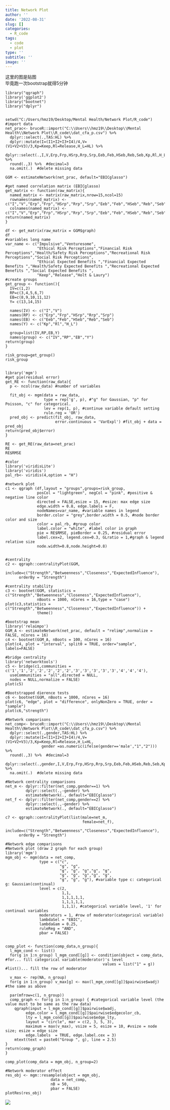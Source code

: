 ```yaml
---
title: Network Plot
author: ''
date: '2022-08-31'
slug: []
categories:
  - R_code
tags:
  - code
  - plot
type: ''
subtitle: ''
image: ''
---
```


这里的图是贴图    
毕竟跑一次bootstrap就得5分钟

```{}
library("qgraph")
library('ggplot2')
library("bootnet") 
library("dplyr")


setwd("C:/Users/hmz19/Desktop/Mental Health/Network Plot/R_code")
#import data
net_prac<- bruceR::import("C:\\Users\\hmz19\\Desktop\\Mental Health\\Network Plot\\R_code\\dat_cfa_p.csv") %>%
  dplyr::select(.,TAS:HL) %>%
  dplyr::mutate(I=(I1+I2+I3+I4)/4,V=(V1+V2+V3)/3,Kp=Keep,Rl=Release,H_L=HL) %>%
  dplyr::select(.,I,V,Erp,Frp,HSrp,Rrp,Srp,Eeb,Feb,HSeb,Reb,Seb,Kp,Rl,H_L) %>%
  round(.,3) %>%  #decimal=3
  na.omit(.)  #delete missing data

GGM <- estimateNetwork(net_prac, default="EBICglasso") 

#get named correlation matrix (EBICglasso)
get_matrix <- function(raw_matrix){
  named_matrix <- matrix(raw_matrix,nrow=15,ncol=15)
  rownames(named_matrix) <- c("I","V","Erp","Frp","HSrp","Rrp","Srp","Eeb","Feb","HSeb","Reb","Seb","Kp","Rl","H_L")
  colnames(named_matrix) <- c("I","V","Erp","Frp","HSrp","Rrp","Srp","Eeb","Feb","HSeb","Reb","Seb","Kp","Rl","H_L")
return(named_matrix)
}

df <- get_matrix(raw_matrix = GGM$graph)
df
#variables long name
var_name <- c("Impulsive","Venturesome",
              "Ethical Risk Perceptions","Financial Risk Perceptions","Health/Safety Risk Perceptions","Recreational Risk Perceptions","Social Risk Perceptions",
              "Ethical Expected Benefits ","Financial Expected Benefits ","Health/Safety Expected Benefits ","Recreational Expected Benefits ","Social Expected Benefits ",
              "Keep","Release","Holt & Laury")
#create groups
get_group <- function(){
  IV=c(1,2)
  RP=c(3,4,5,6,7)
  EB=c(8,9,10,11,12)
  Y= c(13,14,15)

  names(IV) <- c("I","V")
  names(RP) <- c("Erp","Frp","HSrp","Rrp","Srp")
  names(EB) <- c("Eeb","Feb","HSeb","Reb","Seb")
  names(Y) <- c("Kp","Rl","H_L")

  group=list(IV,RP,EB,Y)
  names(group) <- c("IV","RP","EB","Y")
return(group)
}

risk_group=get_group()
risk_group


library('mgm')
#get pie(residual error)
get_RE <- function(raw_data){
  p <- ncol(raw_data) #number of variables
  
  fit_obj <- mgm(data = raw_data, 
                 type = rep('g', p), #"g" for Gaussian, "p" for Poisson, "c" for categorical.
                 lev = rep(1, p), #continue variable default setting
                 rule.reg = 'OR')
  pred_obj <- predict(fit_obj, raw_data, 
                      error.continuous = 'VarExpl') #fit_obj + data = pred_obj
return(pred_obj$error)
}

RE <- get_RE(raw_data=net_prac)
RE
RE$RMSE

#color
library('viridisLite')
library('viridis')
pal_rb<- viridis(4,option = "H")

#network plot
c1 <- qgraph (df,layout = "groups",groups=risk_group, 
              posCol = "lightgreen", negCol = "pink", #positive & negative line color
              directed = FALSE,esize = 15, #esize: max edge size                
              edge.width = 0.8, edge.labels = F,            
              nodeNames=var_name, #variable names in legend 
              border.color = "grey",border.width = 0.5, #node border color and size
              color = pal_rb, #group color
              label.color = "white", #label color in graph
              pie = RE$RMSE, pieBorder = 0.25, #residual error
              label.cex=2, legend.cex=0.3, GLratio = 1,#graph & legend relative size
              node.width=0.8,node.height=0.8) 


#centrality
c2 <- qgraph::centralityPlot(GGM, 
      include=c("Strength","Betweenness","Closeness","ExpectedInfluence"),
      orderBy = "Strength") 

#centrality stability
c3 <- bootnet(GGM, statistics = c("Strength","Betweenness","Closeness","ExpectedInfluence"), 
              nBoots = 1000, nCores = 16,type = "case") 
plot(c3,statistics = c("Strength","Betweenness","Closeness","ExpectedInfluence")) + 
              theme()

#bootstrap mean
library('relaimpo')
GGM_A <- estimateNetwork(net_prac, default = "relimp",normalize = FALSE, nCores = 16) 
c4 <- bootnet(GGM_A, nBoots = 100, nCores = 16)
plot(c4, plot = "interval", split0 = TRUE, order="sample", labels=FALSE)

#bridge centrality
library('networktools')
c5 <- bridge(c1,communities = c('1','1','2','2','2','2','2','3','3','3','3','3','4','4','4'),
  useCommunities = "all",directed = NULL,
  nodes = NULL,normalize = FALSE)
plot(c5)

#Bootstrapped dierence tests
c6 <- bootnet(GGM, nBoots = 1000, nCores = 16)
plot(c6, "edge", plot = "difference", onlyNonZero = TRUE, order = "sample")
plot(c6,"strength")

#Network comparisons
net_comp<- bruceR::import("C:\\Users\\hmz19\\Desktop\\Mental Health\\Network Plot\\R_code\\dat_cfa_p.csv") %>%
  dplyr::select(.,gender,TAS:HL) %>%
  dplyr::mutate(I=(I1+I2+I3+I4)/4,V=(V1+V2+V3)/3,Kp=Keep,Rl=Release,H_L=HL,
                gender =as.numeric(ifelse(gender=='male',"1","2"))) %>%
  round(.,3) %>%  #decimal=3
  dplyr::select(.,gender,I,V,Erp,Frp,HSrp,Rrp,Srp,Eeb,Feb,HSeb,Reb,Seb,Kp,Rl,H_L) %>%
  na.omit(.)  #delete missing data

#Network centrality comparisons
net_m <- dplyr::filter(net_comp,gender==1) %>%
         dplyr::select(.,-gender) %>%
         estimateNetwork(., default="EBICglasso")
net_f <- dplyr::filter(net_comp,gender==2) %>%
         dplyr::select(.,-gender) %>%
         estimateNetwork(., default="EBICglasso") 

c7 <- qgraph::centralityPlot(list(male=net_m,
                                  female=net_f), 
      include=c("Strength","Betweenness","Closeness","ExpectedInfluence"),
      orderBy = "Strength") 

#Network edge comparisons
#Network plot (draw 2 graph for each group)
library('mgm')
mgm_obj <- mgm(data = net_comp, 
               type = c("c", 
                        "g", "g", 
                        "g", "g", "g","g", "g", 
                        "g", "g", "g","g", "g", 
                        "g", "g", "g"), #variable type c: categorical g: Gaussian(continual)
               level = c(2,
                         1,1,
                         1,1,1,1,1,
                         1,1,1,1,1,
                         1,1,1), #categorical variable level, '1' for continual variables 
               moderators = 1, #row of moderator(categorical variable)
               lambdaSel = "EBIC", 
               lambdaGam = 0.25, 
               ruleReg = "AND", 
               pbar = FALSE)


comp_plot <- function(comp_data,n_group){
  l_mgm_cond <- list()
  for(g in 1:n_group) l_mgm_cond[[g]] <- condition(object = comp_data, #for... fill categorical variable(moderator)'s level
                                           values = list("1" = g)) #list()... fill the row of moderator

  v_max <- rep(NA, n_group)
  for(g in 1:n_group) v_max[g] <- max(l_mgm_cond[[g]]$pairwise$wadj) #the same as above

  par(mfrow=c(1, n_group)) 
  comp_graph <- for(g in 1:n_group) { #categorical variable level (the value must to be same as the raw data)
    qgraph(input = l_mgm_cond[[g]]$pairwise$wadj, 
         edge.color = l_mgm_cond[[g]]$pairwise$edgecolor_cb,
         lty = l_mgm_cond[[g]]$pairwise$edge_lty,
         layout = "circle", mar = c(2, 3, 5, 3),
         maximum = max(v_max), vsize = 5, esize = 10, #vsize = node size; esize = edge size
         edge.labels  = TRUE, edge.label.cex = 3)
    mtext(text = paste0("Group ", g), line = 2.5)
}
return(comp_graph)
}

comp_plot(comp_data = mgm_obj, n_group=2)

#Network moderator effect
res_obj <- mgm::resample(object = mgm_obj, 
                    data = net_comp, 
                    nB = 50, 
                    pbar = FALSE)
plotRes(res_obj)
```

![](/post/2022-08-31-network-plot_files/network_plot_with pie.png)